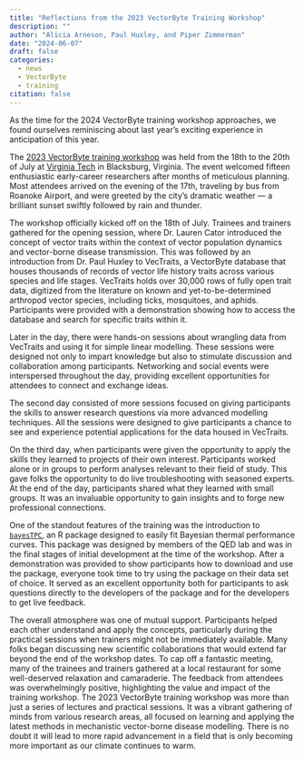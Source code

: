 ```yaml
---
title: "Reflections from the 2023 VectorByte Training Workshop"
description: ""
author: "Alicia Arneson, Paul Huxley, and Piper Zimmerman"
date: "2024-06-07"
draft: false
categories:
  - news
  - VectorByte
  - training
citation: false
---
```


As the time for the 2024 VectorByte training workshop approaches, we found ourselves reminiscing about last year's exciting experience in anticipation of this year.

The [2023 VectorByte training workshop](https://vectorbyteorg.github.io/vectorbyte-training4/) was held from the 18th to the 20th of July at [Virginia Tech](www.vt.edu) in Blacksburg, Virginia. The event welcomed fifteen enthusiastic early-career researchers after months of meticulous planning. Most attendees arrived on the evening of the 17th, traveling by bus from Roanoke Airport, and were greeted by the city's dramatic weather --- a brilliant sunset swiftly followed by rain and thunder.

The workshop officially kicked off on the 18th of July. Trainees and trainers gathered for the opening session, where Dr. Lauren Cator introduced the concept of vector traits within the context of vector population dynamics and vector-borne disease transmission. This was followed by an introduction from Dr. Paul Huxley to VecTraits, a VectorByte database that houses thousands of records of vector life history traits across various species and life stages. VecTraits holds over 30,000 rows of fully open trait data, digitized from the literature on known and yet-to-be-determined arthropod vector species, including ticks, mosquitoes, and aphids. Participants were provided with a demonstration showing how to access the database and search for specific traits within it.

Later in the day, there were hands-on sessions about wrangling data from VecTraits and using it for simple linear modelling. These sessions were designed not only to impart knowledge but also to stimulate discussion and collaboration among participants. Networking and social events were interspersed throughout the day, providing excellent opportunities for attendees to connect and exchange ideas.

The second day consisted of more sessions focused on giving participants the skills to answer research questions via more advanced modelling techniques. All the sessions were designed to give participants a chance to see and experience potential applications for the data housed in VecTraits.

On the third day, when participants were given the opportunity to apply the skills they learned to projects of their own interest. Participants worked alone or in groups to perform analyses relevant to their field of study. This gave folks the opportunity to do live troubleshooting with seasoned experts. At the end of the day, participants shared what they learned with small groups. It was an invaluable opportunity to gain insights and to forge new professional connections.

One of the standout features of the training was the introduction to [`bayesTPC`](https://www.biorxiv.org/content/10.1101/2024.04.25.591212v1), an R package designed to easily fit Bayesian thermal performance curves. This package was designed by members of the QED lab and was in the final stages of initial development at the time of the workshop. After a demonstration was provided to show participants how to download and use the package, everyone took time to try using the package on their data set of choice. It served as an excellent opportunity both for participants to ask questions directly to the developers of the package and for the developers to get live feedback.

The overall atmosphere was one of mutual support. Participants helped each other understand and apply the concepts, particularly during the practical sessions when trainers might not be immediately available. Many folks began discussing new scientific collaborations that would extend far beyond the end of the workshop dates. To cap off a fantastic meeting, many of the trainees and trainers gathered at a local restaurant for some well-deserved relaxation and camaraderie. The feedback from attendees was overwhelmingly positive, highlighting the value and impact of the training workshop. The 2023 VectorByte training workshop was more than just a series of lectures and practical sessions. It was a vibrant gathering of minds from various research areas, all focused on learning and applying the latest methods in mechanistic vector-borne disease modelling. There is no doubt it will lead to more rapid advancement in a field that is only becoming more important as our climate continues to warm.
